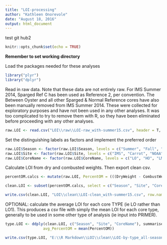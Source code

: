 ```yaml
---
title: "LOI-processing"
author: "Kathleen Onorevole"
date: "August 18, 2016"
output: html_document
---
```


test git hub2

```r
knitr::opts_chunk$set(echo = TRUE)
```

**Remember to set working directory**

Load the packages needed for these analyses
```r

library("plyr")
library("dplyr")

```

Read in raw data. Note that these data are not entirely raw. For IMS Summer 2014, Sparged Ref C has been used as Reference 2, per convention. The Between Oyster and all other Sparged & Normal Reference cores have also been manually removed from IMS Summer 2014. These were collected for exploratory purposes and have not been used in any other analyses. It was too complicated to try to remove them with R, so they have been eliminated before proceeding with any other analyses.
``` r

raw.LOI <- read.csv("LOI\\raw\\LOI-raw_with-summer15.csv", header = T, stringsAsFactors = F)

```

Set the distinguishing labels as factors and implement the preferred order
```r

raw.LOI$Season <- factor(raw.LOI$Season, levels = c("Summer", "Fall", "Winter", "Spring", "Summer15"))
raw.LOI$Site <- factor(raw.LOI$Site, levels = c("IMS", "Carrot", "NOAA", "Army"))
raw.LOI$CoreName <- factor(raw.LOI$CoreName, levels = c("LO", "HO", "LM", "MM", "HM", "Ref", "LoRef", "HiRef"))

```

Calculate LOI from dry and combusted weights. Then export clean csv.
```r

percentOM.calcs <- mutate(raw.LOI, PercentOM = (((DryWeight - CombustWeight)/DryWeight)*100))

clean.LOI <- subset(percentOM.calcs, select = c("Season", "Site", "CoreName", "CoreNo", "PercentOM"))

write.csv(clean.LOI, "LOI\\clean\\LOI-clean_with-summer15.csv", row.names = F)

```

OPTIONAL: calculate the average LOI for each core TYPE (ie LO rather than LO1).  This produces a csv file with simply the mean LOI for each core type, generally to be used in some other type of analysis (ie input into PRIMER).
``` r

type.LOI <- ddply(clean.LOI, c("Season", "Site", "CoreName"), summarise,
                 avg_PercentOM = mean(PercentOM))

write.csv(type.LOI, "E:\\R Markdown\\LOI\\clean\\LOI-by-type_all-seasons_all-sites.csv", row.names = F)

```
